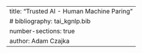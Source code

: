 ---
title: "Trusted AI - Human Machine Paring"
# bibliography: tai_kgnlp.bib
number-sections: true
author: Adam Czajka
---